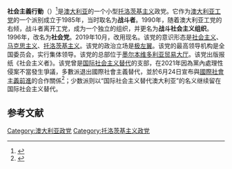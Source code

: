 {{for|其它名称相似的政党|社会主义行动 (消歧义)}}
'''社会主義行動'''（{{lang-en|Socialist Action}}）<ref>{{Cite web |url=https://thesocialist.org.au/weve-changed-our-name/ |title=存档副本 |accessdate=2019-10-10 |archive-date=2019-10-10 |archive-url=https://web.archive.org/web/20191010032944/https://thesocialist.org.au/weve-changed-our-name/ |dead-url=no }}</ref>是[[澳大利亚|澳大利亚]]的一个小型[[托洛茨基主义|托洛茨基主义]]政党。它作为[[澳大利亚工党|澳大利亚工党]]的一个派别成立于1985年，当时取名为'''战斗者'''。1990年，随着澳大利亚工党的右倾，战斗者离开工党，成为一个独立的组织，并更名为'''战斗社会主义组织'''。1996年，改名为'''社会党'''。2019年10月，改用现名。该党的意识形态是[[社会主义|社会主义]]、[[马克思主义|马克思主义]]、[[托洛茨基主义|托洛茨基主义]]。该党的政治立场是[[极左翼|极左翼]]。该党的最高领导机构是全国委员会，实行集体领导。该党的总部位于[[墨尔本|墨尔本]][[维多利亚贸易大厅|维多利亚贸易大厅]]。该党出版报纸《社会主义者》。该党曾是[[国际社会主义替代|国际社会主义替代]]的支部，在2021年因為黨內處理性侵案不當發生爭議，多數派退出國際社會主義替代，並於6月24日宣布與[[國際社會主義前進|國際社會主義前進]]的合作關係<ref>{{cite web |title=Statement of Collaboration With International Socialist Forward |url=https://thesocialist.org.au/statement-of-collaboration-with-international-socialist-forward/ |website=Socialist Action |accessdate=24 June 2021 |archive-date=2021-12-13 |archive-url=https://web.archive.org/web/20211213211622/https://thesocialist.org.au/statement-of-collaboration-with-international-socialist-forward/ |dead-url=no }}</ref>；少数派则以“国际社会主义替代澳大利亚”的名义继续留在国际社会主义替代。

== 参考文献 ==
{{Reflist}}

[[Category:澳大利亚政党|Category:澳大利亚政党]]
[[Category:托洛茨基主义政党|Category:托洛茨基主义政党]]